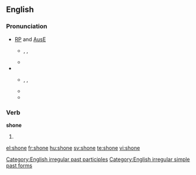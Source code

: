==English==

===Pronunciation===
* [[w:Received Pronunciation|RP]] and [[w:Australian English|AusE]]
** {{enPR|shŏn}}, {{IPA|/ʃɒn/}}, {{SAMPA|/SQn/}}
** {{rhymes|ɒn}}
* {{a|GenAM}}
** {{enPR|shōn}}, {{IPA|/ʃoʊn/}}, {{SAMPA|/SoUn/}}
** {{rhymes|əʊn}}
** {{audio|en-us-shone.ogg|Audio (US)}}

===Verb===
'''shone'''

# {{past of|[[shine]]}}

[[Category:English irregular past participles]]
[[Category:English irregular simple past forms]]

[[el:shone]]
[[fr:shone]]
[[hu:shone]]
[[sv:shone]]
[[te:shone]]
[[vi:shone]]